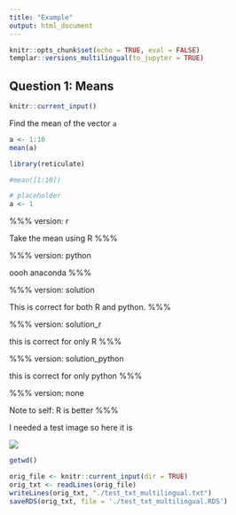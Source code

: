 ```yaml
---
title: "Example"
output: html_document
---
```


```r
knitr::opts_chunk$set(echo = TRUE, eval = FALSE)
templar::versions_multilingual(to_jupyter = TRUE)
```

## Question 1: Means

```r
knitr::current_input()
```


Find the mean of the vector `a`

```r
a <- 1:10
mean(a)
```

```r
library(reticulate)
```

```python
#mean([1:10])
```

```r
# placeholder
a <- 1
```

%%%
version: r

Take the mean using R
%%%

%%%
version: python

oooh anaconda
%%%

%%%
version: solution

This is correct for both R and python.
%%%

%%%
version: solution_r

this is correct for only R
%%%

%%%
version: solution_python

this is correct for only python
%%%



%%%
version: none

Note to self: R is better
%%%


I needed a test image so here it is

![](./karl_moustache.jpg)
```r
getwd()
```

```r

orig_file <- knitr::current_input(dir = TRUE)
orig_txt <- readLines(orig_file)
writeLines(orig_txt, "./test_txt_multilingual.txt")
saveRDS(orig_txt, file = './test_txt_multilingual.RDS')
```
